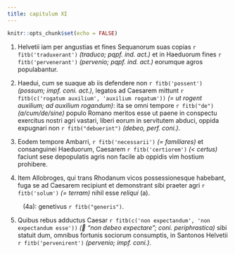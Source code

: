 ```yaml
---
title: capitulum XI
---
```



```r
knitr::opts_chunk$set(echo = FALSE)
```


(1) Helvetii iam per angustias et fines Sequanorum suas copias `r fitb('traduxerant')` _(traduco; pqpf. ind. act.)_ et in Haeduorum fines `r fitb('pervenerant')` _(pervenio; pqpf. ind. act.)_ eorumque agros populabantur. 


(2) Haedui, cum se suaque ab iis defendere non `r fitb('possent')` _(possum; impf. coni. act.)_, legatos ad Caesarem mittunt `r fitb(c('rogatum auxilium', 'auxilium rogatum'))` _(= ut rogent auxilium; ad auxilium rogandum)_: ita se omni tempore `r fitb("de")` _(a/cum/de/sine)_ populo Romano meritos esse ut paene in conspectu exercitus nostri agri vastari, liberi eorum in servitutem abduci, oppida expugnari non `r fitb("debuerint")` _(debeo, perf. coni.)_. 

(3) Eodem tempore Ambarri, `r fitb('necessarii')` _(= familiares)_ et consanguinei Haeduorum, Caesarem `r fitb('certiorem')` _(< certus)_ faciunt sese depopulatis agris non facile ab oppidis vim hostium prohibere. 

(4) Item Allobroges, qui trans Rhodanum vicos possessionesque habebant, fuga se ad Caesarem recipiunt et demonstrant sibi praeter agri `r fitb('solum')` _(= terram)_ nihil esse _reliqui_ (a). 

&nbsp;&nbsp;&nbsp;&nbsp;&nbsp;&nbsp;&nbsp;&nbsp; (4a): genetivus `r fitb("generis")`.

(5) Quibus rebus adductus Caesar `r fitb(c('non expectandum', 'non expectandum esse'))` _(💬 "non debeo expectare"; coni. periphrastica)_ sibi statuit dum, omnibus fortunis sociorum consumptis, in Santonos Helvetii `r fitb('pervenirent')` _(pervenio; impf. coni.)_. 